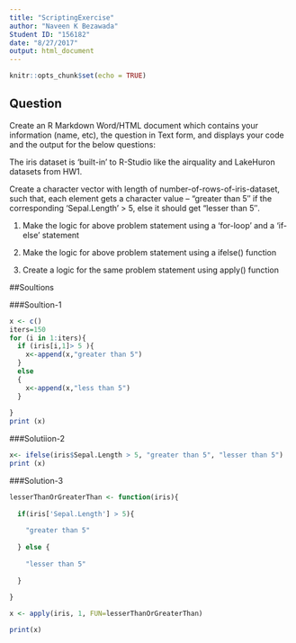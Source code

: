 ```yaml
---
title: "ScriptingExercise"
author: "Naveen K Bezawada"
Student ID: "156182"
date: "8/27/2017"
output: html_document
---
```


```r
knitr::opts_chunk$set(echo = TRUE)
```

## Question


Create an R Markdown Word/HTML document which contains your information (name, etc), the question in Text form, and displays your code and the output for the below questions:


The iris dataset is 'built-in' to R-Studio like the airquality and LakeHuron datasets from HW1.

Create a character vector with length of number-of-rows-of-iris-dataset, such that, each element gets a character value – “greater than 5″ if the corresponding ‘Sepal.Length’ > 5, else it should get “lesser than 5″.


1) Make the logic for above problem statement using a 'for-loop' and a 'if-else' statement

2) Make the logic for above problem statement using a ifelse() function

3) Create a logic for the same problem statement using apply() function


      
##Soultions


      
###Soultion-1

```r
x <- c()
iters=150
for (i in 1:iters){
  if (iris[i,1]> 5 ){
    x<-append(x,"greater than 5")
  }
  else 
  {
    x<-append(x,"less than 5")
  }
  
}
print (x)
```

###Solutiion-2

```r
x<- ifelse(iris$Sepal.Length > 5, "greater than 5", "lesser than 5") 
print (x)
```

###Solution-3

```r

lesserThanOrGreaterThan <- function(iris){
  
  if(iris['Sepal.Length'] > 5){
    
    "greater than 5"
    
  } else {
    
    "lesser than 5"
    
  }
  
}

x <- apply(iris, 1, FUN=lesserThanOrGreaterThan)

print(x)
```

